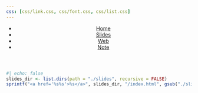 ```yaml
---
css: [css/link.css, css/font.css, css/list.css]
---
```


<header>
      <div class="nav-bg"></div>
      <nav class="nav-bar">
        <ul>
          <li><a href="index.html">Home</a></li>
          <li><a href="slides.html">Slides</a></li>
          <li><a href="web.html">Web</a></li>
          <li><a href="note.html">Note</a></li>
        </ul>
      </nav>
</header>

:::{.blog-list}
```r
#| echo: false
slides_dir <- list.dirs(path = "./slides", recursive = FALSE)
sprintf("<a href='%s%s'>%s</a>", slides_dir, "/index.html", gsub("./slides/", "", slides_dir)) |> cat(sep = "\n\n")
```
:::